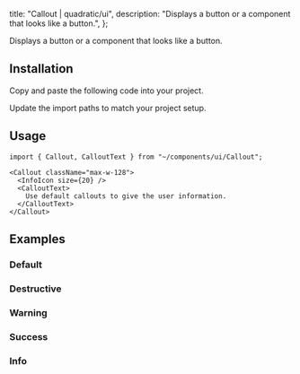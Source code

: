 
  title: "Callout | quadratic/ui",
  description: "Displays a button or a component that looks like a button.",
};

<Title>Callout</Title>
<Description>Displays a button or a component that looks like a button.</Description>
<ComponentPreview id="callout" />

## Installation
<Steps>

<StepTitle>Copy and paste the following code into your project.</StepTitle>
<StepContent>
<FileSource id="callout" />
</StepContent>

<StepTitle>Update the import paths to match your project setup.</StepTitle>

</Steps>

## Usage
```tsx
import { Callout, CalloutText } from "~/components/ui/Callout";
```
```tsx
<Callout className="max-w-128">
  <InfoIcon size={20} />
  <CalloutText>
    Use default callouts to give the user information.
  </CalloutText>
</Callout>
```

## Examples

### Default
<ComponentPreview id="callout" />

### Destructive
<ComponentPreview id="calloutDestructive" />

### Warning
<ComponentPreview id="calloutWarning" />

### Success
<ComponentPreview id="calloutSuccess" />

### Info
<ComponentPreview id="calloutInfo" />

<Footer previousLabel="Calendar" previousHref="/docs/components/primitives/calendar" nextLabel="Card" nextHref="/docs/components/primitives/card" />